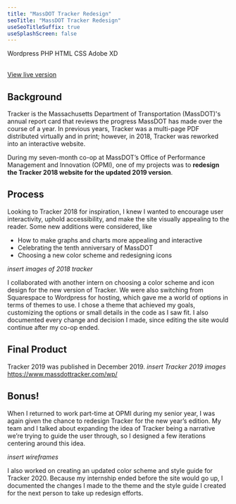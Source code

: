 ```yaml
---
title: "MassDOT Tracker Redesign"
seoTitle: "MassDOT Tracker Redesign"
useSeoTitleSuffix: true
useSplashScreen: false
---
```



<Underlining highlight>Wordpress</Underlining> <Underlining highlight>PHP</Underlining> <Underlining highlight>HTML</Underlining> <Underlining highlight>CSS</Underlining> <Underlining highlight>Adobe XD</Underlining> 
<br />
<br />

 <a href="https://www.massdottracker.com/wp/" target="_blank">View live version</a>

## Background

Tracker is the Massachusetts Department of Transportation (MassDOT)'s annual report card that reviews the progress MassDOT has made over the course of a year. In previous years, Tracker was a multi-page PDF distributed virtually and in print; however, in 2018, Tracker was reworked into an interactive website.

During my seven-month co-op at MassDOT’s Office of Performance Management and Innovation (OPMI), one of my projects was to **redesign the Tracker 2018 website for the updated 2019 version**.

## Process

Looking to Tracker 2018 for inspiration, I knew I wanted to encourage user interactivity, uphold accessibility, and make the site visually appealing to the reader. 
Some new additions were considered, like
- How to make graphs and charts more appealing and interactive
- Celebrating the tenth anniversary of MassDOT
- Choosing a new color scheme and redesigning icons

*insert images of 2018 tracker*

I collaborated with another intern on choosing a color scheme and icon design for the new version of Tracker. We were also switching from Squarespace to Wordpress for hosting, which gave me a world of options in terms of themes to use. I chose a theme that achieved my goals, customizing the options or small details in the code as I saw fit. I also documented every change and decision I made, since editing the site would continue after my co-op ended.

## Final Product

Tracker 2019 was published in December 2019. 
*insert Tracker 2019 images*
https://www.massdottracker.com/wp/

## Bonus!

When I returned to work part-time at OPMI during my senior year, I was again given the chance to redesign Tracker for the new year’s edition. My team and I talked about expanding the idea of Tracker being a narrative we’re trying to guide the user through, so I designed a few iterations centering around this idea.

*insert wireframes*

I also worked on creating an updated color scheme and style guide for Tracker 2020. Because my internship ended before the site would go up, I documented the changes I made to the theme and the style guide I created for the next person to take up redesign efforts.
